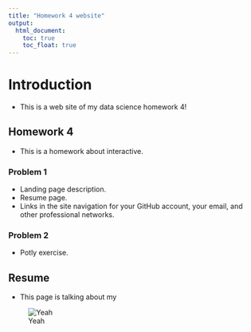 ```yaml
---
title: "Homework 4 website"
output: 
  html_document:
    toc: true 
    toc_float: true 
---
```


# Introduction  
- This is a web site of my data science homework 4!   

## Homework 4
- This is a homework about interactive.  

### Problem 1
- Landing page description.
- Resume page.
- Links in the site navigation for your GitHub account, your email, and other professional networks.

### Problem 2
- Potly exercise.

## Resume
- This page is talking about my 

![Yeah](p8105_stickers.png)
